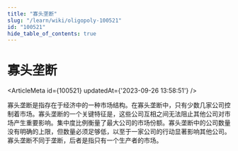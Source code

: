 ```yaml
---
title: "寡头垄断"
slug: "/learn/wiki/oligopoly-100521"
id: "100521"
hide_table_of_contents: true
---
```



# 寡头垄断

<ArticleMeta id={100521} updatedAt={'2023-09-26 13:58:51'} />
<div className='border-solid border-b border-t-0 my-4 border-[var(--ifm-color-gray-300)]' />

寡头垄断是指存在于经济中的一种市场结构。在寡头垄断中，只有少数几家公司控制着市场。寡头垄断的一个关键特征是，这些公司互相之间无法阻止其他公司对市场产生重要影响。集中度比例衡量了最大公司的市场份额。寡头垄断中的公司数量没有明确的上限，但数量必须足够低，以至于一家公司的行动显著影响其他公司。寡头垄断不同于垄断，后者是指只有一个生产者的市场。
